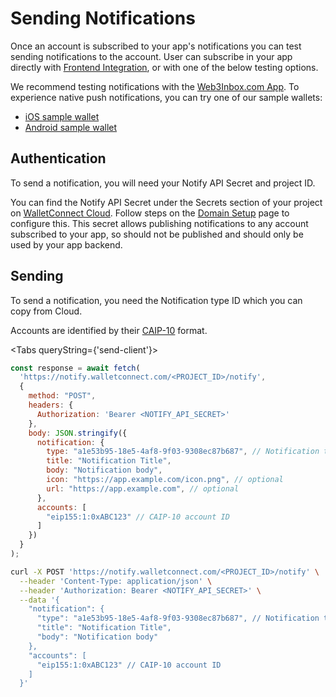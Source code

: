 
# Sending Notifications

Once an account is subscribed to your app's notifications you can test sending notifications to the account. User can subscribe in your app directly with [Frontend Integration](frontend-integration/about), or with one of the below testing options.

We recommend testing notifications with the [Web3Inbox.com App](https://app.web3inbox.com). To experience native push notifications, you can try one of our sample wallets:

- [iOS sample wallet](https://testflight.apple.com/join/09bTAryp)
- [Android sample wallet](https://appdistribution.firebase.dev/i/d2c86e879abd5a86)

## Authentication

To send a notification, you will need your Notify API Secret and project ID.

You can find the Notify API Secret under the Secrets section of your project on [WalletConnect Cloud](https://cloud.walletconnect.com). Follow steps on the [Domain Setup](domain-setup) page to configure this. This secret allows publishing notifications to any account subscribed to your app, so should not be published and should only be used by your app backend.

## Sending

To send a notification, you need the Notification type ID which you can copy from Cloud.

Accounts are identified by their [CAIP-10](https://github.com/ChainAgnostic/CAIPs/blob/main/CAIPs/caip-10.md) format.

<Tabs queryString={'send-client'}>

<TabItem value="javascript" label="JavaScript">

```javascript
const response = await fetch(
  'https://notify.walletconnect.com/<PROJECT_ID>/notify',
  {
    method: "POST",
    headers: {
      Authorization: 'Bearer <NOTIFY_API_SECRET>'
    },
    body: JSON.stringify({
      notification: {
        type: "a1e53b95-18e5-4af8-9f03-9308ec87b687", // Notification type ID copied from Cloud 
        title: "Notification Title",
        body: "Notification body",
        icon: "https://app.example.com/icon.png", // optional
        url: "https://app.example.com", // optional
      },
      accounts: [
        "eip155:1:0xABC123" // CAIP-10 account ID
      ]
    })
  }
);
```

</TabItem>

<TabItem value="curl" label="cURL">

```bash
curl -X POST 'https://notify.walletconnect.com/<PROJECT_ID>/notify' \
  --header 'Content-Type: application/json' \
  --header 'Authorization: Bearer <NOTIFY_API_SECRET>' \
  --data '{
    "notification": {
      "type": "a1e53b95-18e5-4af8-9f03-9308ec87b687", // Notification type ID copied from Cloud 
      "title": "Notification Title",
      "body": "Notification body"
    },
    "accounts": [
      "eip155:1:0xABC123" // CAIP-10 account ID
    ]
  }'
```

</TabItem>

</Tabs>
